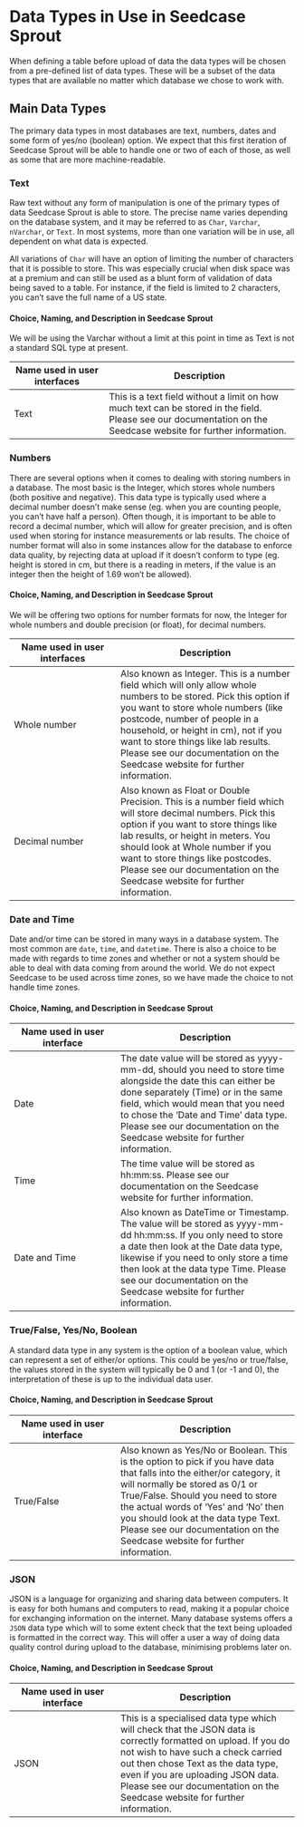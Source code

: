 # Data Types in Use in Seedcase Sprout

When defining a table before upload of data the data types will be chosen from a pre-defined list of data types. These will be a subset of the data types that are available no matter which database we chose to work with.

## Main Data Types

The primary data types in most databases are text, numbers, dates and some form of yes/no (boolean) option.  We expect that this first iteration of Seedcase Sprout will be able to handle one or two of each of those, as well as some that are more machine-readable.

### Text

Raw text without any form of manipulation is one of the primary types of data Seedcase Sprout is able to store. The precise name varies depending on the database system, and it may be referred to as `Char`, `Varchar`, `nVarchar`, or `Text`. In most systems, more than one variation will be in use, all dependent on what data is expected. 

All variations of `Char` will have an option of limiting the number of characters that it is possible to store. This was especially crucial when disk space was at a premium and can still be used as a blunt form of validation of data being saved to a table. For instance, if the field is limited to 2 characters, you can't save the full name of a US state.

#### Choice, Naming, and Description in Seedcase Sprout

We will be using the Varchar without a limit at this point in time as Text is not a standard SQL type at present.  

|Name used in user interfaces |Description |
| --- | ------ |
| Text  | This is a text field without a limit on how much text can be stored in the field. Please see our documentation on the Seedcase website for further information.  |

<!-- TODO Add hyperlink to documentation when it's done -->

### Numbers

There are several options when it comes to dealing with storing numbers in a database. The most basic is the Integer, which stores whole numbers (both positive and negative). This data type is typically used where a decimal number doesn't make sense (eg. when you are counting people, you can't have half a person). Often though, it is important to be able to record a decimal number, which will allow for greater precision, and is often used when storing for instance measurements or lab results. The choice of number format will also in some instances allow for the database to enforce data quality, by rejecting data at upload if it doesn't conform to type (eg. height is stored in cm, but there is a reading in meters, if the value is an integer then the height of 1.69 won't be allowed).

#### Choice, Naming, and Description in Seedcase Sprout

We will be offering two options for number formats for now, the Integer for whole numbers and double precision (or float), for decimal numbers.

|Name used in user interfaces |Description  |
| --- | ----- |
| Whole number   | Also known as Integer. This is a number field which will only allow whole numbers to be stored. Pick this option if you want to store whole numbers (like postcode, number of people in a household, or height in cm), not if you want to store things like lab results. Please see our documentation on the Seedcase website for further information. |
| Decimal number | Also known as Float or Double Precision. This is a number field which will store decimal numbers. Pick this option if you want to store things like lab results, or height in meters. You should look at Whole number if you want to store things like postcodes. Please see our documentation on the Seedcase website for further information. |

<!-- TODO Add hyperlink to documentation when it's done -->

### Date and Time

Date and/or time can be stored in many ways in a database system. The most common are `date`, `time`, and `datetime`. There is also a choice to be made with regards to time zones and whether or not a system should be able to deal with data coming from around the world. We do not expect Seedcase to be used across time zones, so we have made the choice to not handle time zones.

#### Choice, Naming, and Description in Seedcase Sprout

|Name used in user interface |Description |
| --- | ----- |
| Date  | The date value will be stored as yyyy-mm-dd, should you need to store time alongside the date this can either be done separately (Time) or in the same field, which would mean that you need to chose the 'Date and Time' data type. Please see our documentation on the Seedcase website for further information. |
| Time  | The time value will be stored as hh:mm:ss.  Please see our documentation on the Seedcase website for further information.|
| Date and Time  |  Also known as DateTime or Timestamp. The value will be stored as yyyy-mm-dd hh:mm:ss. If you only need to store a date then look at the Date data type, likewise if you need to only store a time then look at the data type Time.  Please see our documentation on the Seedcase website for further information.|

<!-- TODO Add hyperlink to documentation when it's done -->

### True/False, Yes/No, Boolean

A standard data type in any system is the option of a boolean value, which can represent a set of either/or options. This could be yes/no or true/false, the values stored in the system will typically be 0 and 1 (or -1 and 0), the interpretation of these is up to the individual data user.

#### Choice, Naming, and Description in Seedcase Sprout

|Name used in user interface |Description |
| --- | ----- |
| True/False  | Also known as Yes/No or Boolean. This is the option to pick if you have data that falls into the either/or category, it will normally be stored as 0/1 or True/False. Should you need to store the actual words of 'Yes' and 'No' then you should look at the data type Text. Please see our documentation on the Seedcase website for further information. |

<!-- TODO Add hyperlink to documentation when it's done -->

### JSON

JSON is a language for organizing and sharing data between computers. It is easy for both humans and computers to read, making it a popular choice for exchanging information on the internet. Many database systems offers a `JSON` data type which will to some extent check that the text being uploaded is formatted in the correct way. This will offer a user a way of doing data quality control during upload to the database, minimising problems later on.

#### Choice, Naming, and Description in Seedcase Sprout

|Name used in user interface |Description |
| --- | ----- |
| JSON | This is a specialised data type which will check that the JSON data is correctly formatted on upload. If you do not wish to have such a check carried out then chose Text as the data type, even if you are uploading JSON data. Please see our documentation on the Seedcase website for further information. |

<!-- TODO Add hyperlink to documentation when it's done -->

